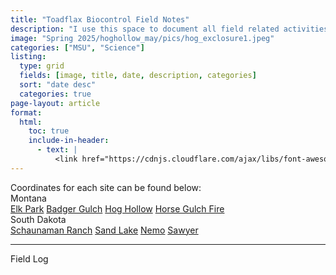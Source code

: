 ```yaml
---
title: "Toadflax Biocontrol Field Notes"
description: "I use this space to document all field related activities for my PhD at Montana State University and activities related to the biological control of yellow and Dalmatian toadflax. This work is ongoing, and I will update this page with new material as it occurs."
image: "Spring 2025/hoghollow_may/pics/hog_exclosure1.jpeg"
categories: ["MSU", "Science"]
listing:
  type: grid
  fields: [image, title, date, description, categories]
  sort: "date desc"
  categories: true
page-layout: article
format:
  html:
    toc: true
    include-in-header:
      - text: |
          <link href="https://cdnjs.cloudflare.com/ajax/libs/font-awesome/5.15.4/css/all.min.css" rel="stylesheet">
---
```

<!-- <img src="nemo_truck.jpeg" alt="Exclosure damage prior to repair" style="width:100%; object-fit:fill;"> -->
      
<div class="fieldsite-wrapper">
<div class="fieldsite-intro">Coordinates for each site can be found below:</div>
<div class="fieldsite-container">
<div class="fieldsite-column">
  <div class="fieldsite-header">Montana</div>
  <div class="site-buttons"><a href="https://maps.app.goo.gl/cBi1Rnv8fDN8azmE9" target="_blank"></i> Elk Park</a>
      <a href="https://maps.app.goo.gl/TDpLtZTM1sUWpbzGA" target="_blank">Badger Gulch</a>
      <a href="https://maps.app.goo.gl/eKicY8evbLh8PKqcA" target="_blank">Hog Hollow</a>
      <a href="https://maps.app.goo.gl/kZXEfzW3RLZi9u7J9" target="_blank">Horse Gulch Fire</a>
  </div>
  </div>

<div class="fieldsite-column">
<div class="fieldsite-header">South Dakota</div>
<div class="site-buttons"><a href="https://maps.app.goo.gl/sbYWqxmbHe2GaaiW8" target="_blank">Schaunaman Ranch</a>
      <a href="https://maps.app.goo.gl/xfVjWdXx1EzaZcLr8" target="_blank">Sand Lake</a>
      <a href="https://maps.app.goo.gl/Uwbe5Jyv1eKRiY6r7" target="_blank">Nemo</a>
      <a href="https://maps.app.goo.gl/JX3QNazWbzdZfLP88" target="_blank">Sawyer</a>
  </div>
  </div>
  </div>
</div> 

     
<hr>

<div class="fieldsite-header">Field Log</div>

<!-- <i class="fas fa-binoculars"></i> Scroll down to read recent entries.  -->